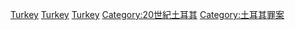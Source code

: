{{Category pair|19世紀土耳其罪案|21世紀土耳其罪案}}

[[Category:20世紀各國罪案|Turkey]]
[[Category:20世紀亞洲罪案|Turkey]]
[[Category:20世紀歐洲罪案|Turkey]]
[[Category:20世紀土耳其|Category:20世紀土耳其]]
[[Category:土耳其罪案|Category:土耳其罪案]]